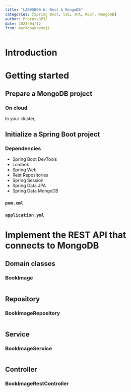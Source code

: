 ```yaml
---
title: "LAB#SB00-6: Rest & MongoDB"
categories: [Spring Boot, lab, JPA, REST, MongoDB]
author: ProtossGP32
date: 2023/04/12
from: markdown+emoji
---
```

# Introduction
# Getting started
## Prepare a MongoDB project
### On cloud
In your cluster, 

## Initialize a Spring Boot project
### Dependencies

- Spring Boot DevTools
- Lombok
- Spring Web
- Rest Repositories
- Spring Session
- Spring Data JPA
- Spring Data MongoDB

### `pom.xml`
### `application.yml`

# Implement the REST API that connects to MongoDB
## Domain classes
### BookImage

```.java
```

## Repository
### BookImageRepository
```.java
```

## Service
### BookImageService
```.java
```

## Controller
### BookImageRestController
```.java
```

